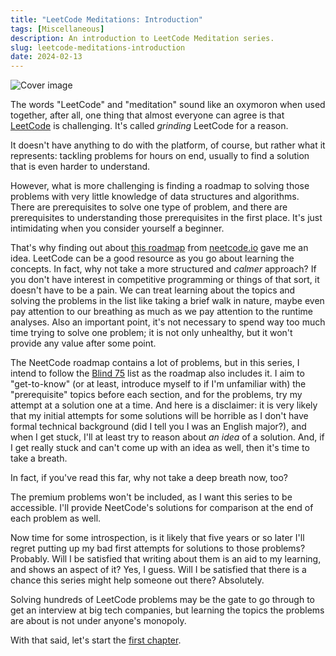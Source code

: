 ```yaml
---
title: "LeetCode Meditations: Introduction"
tags: [Miscellaneous]
description: An introduction to LeetCode Meditation series.
slug: leetcode-meditations-introduction
date: 2024-02-13
---
```


![Cover image](/blog/post-images/2024-02-13/00-lm-intro.png)

The words "LeetCode" and "meditation" sound like an oxymoron when used together, after all, one thing that almost everyone can agree is that [LeetCode](https://leetcode.com/) is challenging. It's called _grinding_ LeetCode for a reason.

It doesn't have anything to do with the platform, of course, but rather what it represents: tackling problems for hours on end, usually to find a solution that is even harder to understand.

However, what is more challenging is finding a roadmap to solving those problems with very little knowledge of data structures and algorithms. There are prerequisites to solve one type of problem, and there are prerequisites to understanding those prerequisites in the first place. 
It's just intimidating when you consider yourself a beginner.

That's why finding out about [this roadmap](https://neetcode.io/roadmap) from [neetcode.io](https://neetcode.io/) gave me an idea. LeetCode can be a good resource as you go about learning the concepts. In fact, why not take a more structured and _calmer_ approach? If you don't have interest in competitive programming or things of that sort, it doesn't have to be a pain. 
We can treat learning about the topics and solving the problems in the list like taking a brief walk in nature, maybe even pay attention to our breathing as much as we pay attention to the runtime analyses.
Also an important point, it's not necessary to spend way too much time trying to solve one problem; it is not only unhealthy, but it won't provide any value after some point.

The NeetCode roadmap contains a lot of problems, but in this series, I intend to follow the [Blind 75](https://leetcode.com/discuss/general-discussion/460599/Blind-75-LeetCode-Questions/1057039) list as the roadmap also includes it. I aim to "get-to-know" (or at least, introduce myself to if I'm unfamiliar with) the "prerequisite" topics before each section, and for the problems, try my attempt at a solution one at a time. And here is a disclaimer: it is very likely that my initial attempts for some solutions will be horrible as I don't have formal technical background (did I tell you I was an English major?), and when I get stuck, I'll at least try to reason about _an idea_ of a solution. And, if I get really stuck and can't come up with an idea as well, then it's time to take a breath.

In fact, if you've read this far, why not take a deep breath now, too?

The premium problems won't be included, as I want this series to be accessible. I'll provide NeetCode's solutions for comparison at the end of each problem as well.

Now time for some introspection, is it likely that five years or so later I'll regret putting up my bad first attempts for solutions to those problems? Probably. Will I be satisfied that writing about them is an aid to my learning, and shows an aspect of it? Yes, I guess.
Will I be satisfied that there is a chance this series might help someone out there? Absolutely.

Solving hundreds of LeetCode problems may be the gate to go through to get an interview at big tech companies, but learning the topics the problems are about is not under anyone's monopoly. 

With that said, let's start the [first chapter](https://rivea0.github.io/blog/leetcode-meditations-chapter-1-arrays-and-hashing).
